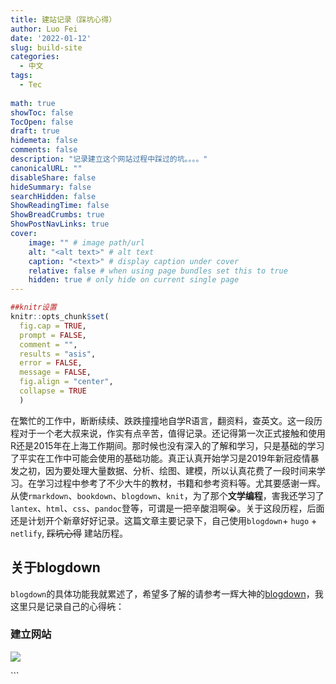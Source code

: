 ```yaml
---
title: 建站记录（踩坑心得）
author: Luo Fei
date: '2022-01-12'
slug: build-site
categories:
  - 中文
tags:
  - Tec
  
math: true
showToc: false
TocOpen: false
draft: true
hidemeta: false
comments: false
description: "记录建立这个网站过程中踩过的坑。。。。"
canonicalURL: ""
disableShare: false
hideSummary: false
searchHidden: false
ShowReadingTime: false
ShowBreadCrumbs: true
ShowPostNavLinks: true
cover:
    image: "" # image path/url
    alt: "<alt text>" # alt text
    caption: "<text>" # display caption under cover
    relative: false # when using page bundles set this to true
    hidden: true # only hide on current single page  
---
```


```r
##knitr设置
knitr::opts_chunk$set(
  fig.cap = TRUE,
  prompt = FALSE,
  comment = "",
  results = "asis",
  error = FALSE,
  message = FALSE,
  fig.align = "center",
  collapse = TRUE
  )

```

在繁忙的工作中，断断续续、跌跌撞撞地自学R语言，翻资料，查英文。这一段历程对于一个老大叔来说，作实有点辛苦，值得记录。还记得第一次正式接触和使用R还是2015年在上海工作期间。那时候也没有深入的了解和学习，只是基础的学习了平实在工作中可能会使用的基础功能。真正认真开始学习是2019年新冠疫情暴发之初，因为要处理大量数据、分析、绘图、建模，所以认真花费了一段时间来学习。在学习过程中参考了不少大牛的教材，书籍和参考资料等。尤其要感谢一辉。从使`rmarkdown`、`bookdown`、`blogdown`、`knit`，为了那个**文学编程**，害我还学习了`lantex`、`html`、`css`、`pandoc`登等，可谓是一把辛酸泪啊😭。关于这段历程，后面还是计划开个新章好好记录。这篇文章主要记录下，自己使用`blogdown`+ `hugo` + `netlify`, ~~踩坑心得~~ 建站历程。

## 关于blogdown

`blogdown`的具体功能我就累述了，希望多了解的请参考一辉大神的[blogdown](https://bookdown.org/yihui/blogdown/ "guild")，我这里只是记录自己的心得~~坑~~：

### 建立网站

<img src = "images/blogdown.png">


```


